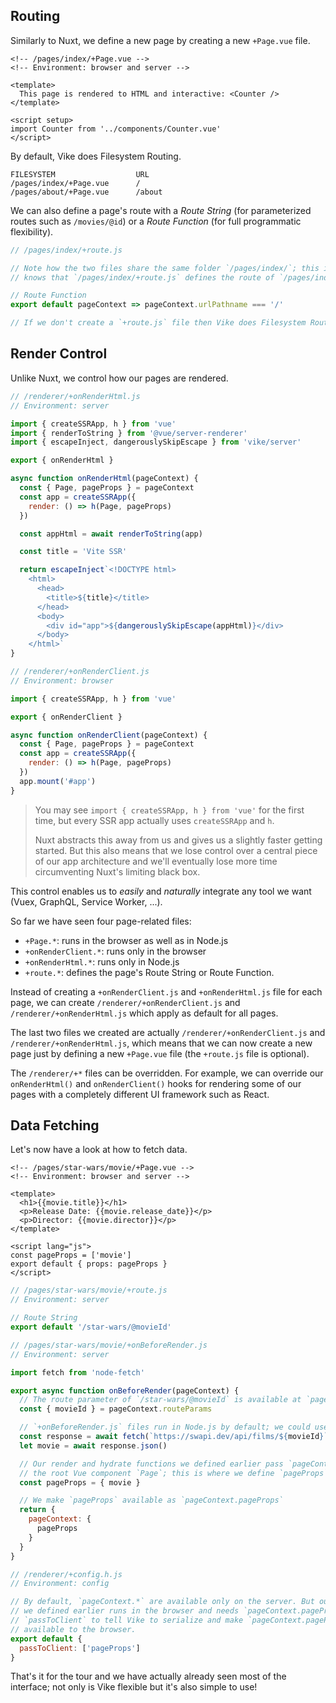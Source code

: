 
## Routing

Similarly to Nuxt,
we define a new page by creating a new `+Page.vue` file.

```vue
<!-- /pages/index/+Page.vue -->
<!-- Environment: browser and server -->

<template>
  This page is rendered to HTML and interactive: <Counter />
</template>

<script setup>
import Counter from '../components/Counter.vue'
</script>
```

By default, Vike does Filesystem Routing.

```
FILESYSTEM                  URL
/pages/index/+Page.vue      /
/pages/about/+Page.vue      /about
```

We can also define a page's route with a *Route String* (for parameterized routes such as `/movies/@id`) or a *Route Function* (for full programmatic flexibility).

```js
// /pages/index/+route.js

// Note how the two files share the same folder `/pages/index/`; this is how Vike
// knows that `/pages/index/+route.js` defines the route of `/pages/index/+Page.vue`.

// Route Function
export default pageContext => pageContext.urlPathname === '/'

// If we don't create a `+route.js` file then Vike does Filesystem Routing
```


## Render Control

Unlike Nuxt, we control how our pages are rendered.

```js
// /renderer/+onRenderHtml.js
// Environment: server

import { createSSRApp, h } from 'vue'
import { renderToString } from '@vue/server-renderer'
import { escapeInject, dangerouslySkipEscape } from 'vike/server'

export { onRenderHtml }

async function onRenderHtml(pageContext) {
  const { Page, pageProps } = pageContext
  const app = createSSRApp({
    render: () => h(Page, pageProps)
  })

  const appHtml = await renderToString(app)

  const title = 'Vite SSR'

  return escapeInject`<!DOCTYPE html>
    <html>
      <head>
        <title>${title}</title>
      </head>
      <body>
        <div id="app">${dangerouslySkipEscape(appHtml)}</div>
      </body>
    </html>`
}
```

```js
// /renderer/+onRenderClient.js
// Environment: browser

import { createSSRApp, h } from 'vue'

export { onRenderClient }

async function onRenderClient(pageContext) {
  const { Page, pageProps } = pageContext
  const app = createSSRApp({
    render: () => h(Page, pageProps)
  })
  app.mount('#app')
}
```

> You may see `import { createSSRApp, h } from 'vue'` for the first time,
> but every SSR app actually uses `createSSRApp` and `h`.
>
> Nuxt abstracts this away from us and gives us a slightly faster getting started. But this also means that we
> lose control over a central piece of our app architecture and
> we'll eventually lose more time circumventing Nuxt's limiting black box.

This control enables us to *easily* and *naturally* integrate any tool we want (Vuex, GraphQL, Service Worker, ...).

So far we have seen four page-related files:
 - `+Page.*`: runs in the browser as well as in Node.js
 - `+onRenderClient.*`: runs only in the browser
 - `+onRenderHtml.*`: runs only in Node.js
 - `+route.*`: defines the page's Route String or Route Function.

Instead of creating a `+onRenderClient.js` and `+onRenderHtml.js` file for each page,
we can create `/renderer/+onRenderClient.js` and `/renderer/+onRenderHtml.js` which apply as default for all pages.

The last two files we created are actually `/renderer/+onRenderClient.js` and `/renderer/+onRenderHtml.js`,
which means that we can now create a new page just by defining a new `+Page.vue` file (the `+route.js` file is optional).

The `/renderer/+*` files can be overridden. For example, we can override our `onRenderHtml()` and `onRenderClient()` hooks for rendering some of
our pages with a completely different UI framework such as React.


## Data Fetching

Let's now have a look at how to fetch data.

```vue
<!-- /pages/star-wars/movie/+Page.vue -->
<!-- Environment: browser and server -->

<template>
  <h1>{{movie.title}}</h1>
  <p>Release Date: {{movie.release_date}}</p>
  <p>Director: {{movie.director}}</p>
</template>

<script lang="js">
const pageProps = ['movie']
export default { props: pageProps }
</script>
```

```js
// /pages/star-wars/movie/+route.js
// Environment: server

// Route String
export default '/star-wars/@movieId'
```

```js
// /pages/star-wars/movie/+onBeforeRender.js
// Environment: server

import fetch from 'node-fetch'

export async function onBeforeRender(pageContext) {
  // The route parameter of `/star-wars/@movieId` is available at `pageContext.routeParams`
  const { movieId } = pageContext.routeParams

  // `+onBeforeRender.js` files run in Node.js by default; we could use SQL/ORM queries here.
  const response = await fetch(`https://swapi.dev/api/films/${movieId}`)
  let movie = await response.json()

  // Our render and hydrate functions we defined earlier pass `pageContext.pageProps` to
  // the root Vue component `Page`; this is where we define `pageProps`.
  const pageProps = { movie }

  // We make `pageProps` available as `pageContext.pageProps`
  return {
    pageContext: {
      pageProps
    }
  }
}
```

```js
// /renderer/+config.h.js
// Environment: config

// By default, `pageContext.*` are available only on the server. But our hydrate function
// we defined earlier runs in the browser and needs `pageContext.pageProps`; we use
// `passToClient` to tell Vike to serialize and make `pageContext.pageProps`
// available to the browser.
export default {
  passToClient: ['pageProps']
}
```

That's it for the tour and we have actually already seen most of the interface;
not only is Vike flexible but it's also simple to use!

<ScaffoldCallToActionTour />
